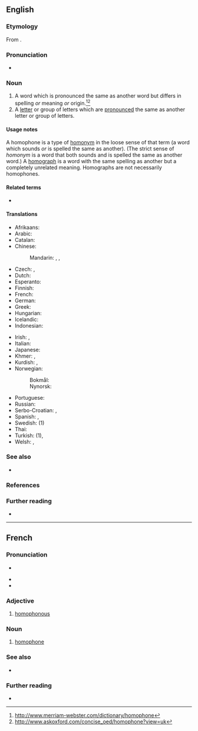 ==English==

===Etymology===
From {{confix|en|homo|phone}}.

===Pronunciation===
* {{audio|en-us-homophone.ogg|Audio (US)|lang=en}}

===Noun===
{{examples-right|* {{m|en|carat}} and {{m|en|caret}}
* {{m|en|carrot}} and {{m|en|karat}}
}}
{{en-noun}}

# A word which is pronounced the same as another word but differs in spelling ''or'' meaning ''or'' origin.<ref>http://www.merriam-webster.com/dictionary/homophone</ref><ref>http://www.askoxford.com/concise_oed/homophone?view=uk</ref>
# A [[letter]] or group of letters which are [[pronounced]] the same as another letter or group of letters.

====Usage notes====
A homophone is a type of [[homonym]] in the loose sense of that term (a word which sounds ''or'' is spelled the same as another). (The strict sense of ''homonym'' is a word that both sounds and is spelled the same as another word.) A [[homograph]] is a word with the same spelling as another but a completely unrelated meaning. Homographs are not necessarily homophones.

====Related terms====
* {{l|en|homophonous|pos=adjective}}

====Translations====
{{trans-top|words with the same pronunciation}}
* Afrikaans: {{t+|af|homofoon}}
* Arabic: {{t|ar|لَفْظَة مُتَجَانِسَة|f|tr=lafẓa mutajānisa}}
* Catalan: {{t+|ca|homòfon}}
* Chinese:
*: Mandarin: {{t+|cmn|同音詞|sc=Hani}}, {{t+|cmn|同音词|tr=tóngyīncí|sc=Hani}}, {{qualifier|of Chinese characters}} {{t+|cmn|同音字|tr=tóngyīnzì|sc=Hani}}
* Czech: {{t+|cs|homofon|m}}, {{t|cs|homofonum|n}}
* Dutch: {{t+|nl|homofoon|m}}
* Esperanto: {{t|eo|homofono}}
* Finnish: {{t+|fi|homofoni}}
* French: {{t+|fr|homophone|m}}
* German: {{t+|de|Homophon|n}}
* Greek: {{t+|el|ομόφωνος|m}}
* Hungarian: {{t|hu|homofon}} {{q|not infrequently spelled {{m|hu|homofón}}}}
* Icelandic: {{t|is|samhljóma orð|n-p}}
* Indonesian: {{t+|id|homofon}}
{{trans-mid}}
* Irish: {{t|ga|homafón|m}}, {{t|ga|téarma comhfhuaimneach|m}}
* Italian: {{t|it|omofono|m}}
* Japanese: {{t|ja|同音語|tr=どうおんご, dōongo}}
* Khmer: {{t+|km|សូរដូច|tr=soo dooc|sc=Khmr}}, {{t|km|កល្បសព្ទ|sc=Khmr|tr=kɑlpa’sap}}
* Kurdish: {{t+|ku|hevdeng}}, {{t+|ku|homofon}}
* Norwegian:
*: Bokmål: {{t+|nb|homofon|m}}
*: Nynorsk: {{t|nn|homofon|m}}
* Portuguese: {{t+|pt|homófono|m}}
* Russian: {{t+|ru|омофо́н|m}}
* Serbo-Croatian: {{t+|sh|homofon|m}}, {{t+|sh|istozvučnica|f}}
* Spanish: {{t+|es|homófono|m}}, {{t|es|homófona|f}}
* Swedish: {{t+|sv|homofon|c}} (1)
* Thai: {{t+|th|คำพ้องเสียง}}
* Turkish: {{t|tr|sesteş kelime}} (1), {{t+|tr|sesteş}}
* Welsh: {{t|cy|cyfunsain|m}}, {{t|cy|homoffon|m}}
{{trans-bottom}}

===See also===
{{nyms|en}}
* {{l|en|Appendix:English dialect-independent homophones}}

===References===
<references/>

===Further reading===
* {{pedia}}

----

==French==

===Pronunciation===
* {{fr-muteh}} {{fr-IPA}}
* {{rhymes|ɔn|lang=fr}}
* {{homophones|homophones|lang=fr}}

===Adjective===
{{fr-adj}}

# [[homophonous]]

===Noun===
{{fr-noun|m}}

# [[#English|homophone]]

===See also===
* {{projectlink|wikipedia|Homophone|lang=fr}}

===Further reading===
* {{R:TLFi}}